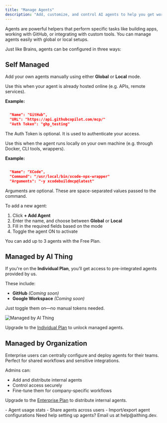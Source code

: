 ```yaml
---
title: "Manage Agents"
description: "Add, customize, and control AI agents to help you get work done"
---
```


<Card title=" " img="/images/manage-agents.png">
  Agents are powerful helpers that perform specific tasks like building apps, working with GitHub, or integrating with custom tools. You can manage agents easily with global or local setups.
  <Card title="Get Started" href="quickstart" icon="rocket" horizontal arrow="true"></Card>
</Card>

Just like Brains, agents can be configured in three ways:

## Self Managed

Add your own agents manually using either **Global** or **Local** mode.

<Card title="Global Mode" img="/images/manage-agents-global.png">
  Use this when your agent is already hosted online (e.g. APIs, remote services).

  **Example:**

  ```json
  
    "Name": "GitHub",
    "URL": "https://api.githubcopilot.com/mcp/"
    "Auth Token": "ghp_testing"
  
  ````

  <Info>The Auth Token is optional. It is used to authenticate your access.</Info>
</Card>

<Card title="Local Mode" img="/images/manage-agents-local.png">
  Use this when the agent runs locally on your own machine (e.g. through Docker, CLI tools, wrappers).

  **Example:**

  ```json
  
    "Name": "XCode",
    "Command": "/usr/local/bin/xcode-npx-wrapper"
    "Arguments": "-y xcodebuildmcp@latest"
  
  ```
  
  <Info>Arguments are optional. These are space-separated values passed to the command.</Info>
</Card>

To add a new agent:

1. Click **+ Add Agent**
2. Enter the name, and choose between **Global** or **Local**
3. Fill in the required fields based on the mode
4. Toggle the agent ON to activate

<Info>You can add up to 3 agents with the Free Plan.</Info>

## Managed by AI Thing

If you're on the **Individual Plan**, you’ll get access to pre-integrated agents provided by us.

These include:

* **GitHub** *(Coming soon)*
* **Google Workspace** *(Coming soon)*

Just toggle them on—no manual tokens needed.

<Image src="/images/Screenshot 2025-08-02 at 4.13.53 PM.png" alt="Managed by AI Thing" />

<Note>Upgrade to the [Individual Plan](/plans#individual) to unlock managed agents.</Note>

## Managed by Organization

Enterprise users can centrally configure and deploy agents for their teams. Perfect for shared workflows and sensitive integrations.

Admins can:

* Add and distribute internal agents
* Control access securely
* Fine-tune them for company-specific workflows

<Tip>Upgrade to the [Enterprise Plan](/plans#enterprise) to distribute internal agents.</Tip>

<Card title="Coming Soon" icon="stars">
  - Agent usage stats  
  - Share agents across users  
  - Import/export agent configurations  
</Card>

<Note>
  Need help setting up agents? Email us at help@aithing.dev.
</Note>

<Card title="Get Started" href="quickstart" icon="rocket" horizontal arrow="true"></Card>

